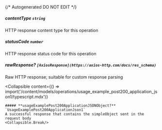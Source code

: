 {/* Autogenerated DO NOT EDIT  */}

##### **contentType** `string`
HTTP response content type for this operation

##### **statusCode** `number`
HTTP response status code for this operation

##### **rawResponse?** `[AxiosResponse](https://axios-http.com/docs/res_schema)`
Raw HTTP response; suitable for custom response parsing

<Collapsible
    content={() => import('/content/models/operations/usage_example_post200_application_json1/typescript.mdx')}
>
    ##### **usageExamplePost200ApplicationJSONObject?** `UsageExamplePost200ApplicationJson1`
    A successful response that contains the simpleObject sent in the request body
    <Collapsible.Break/>
</Collapsible>

